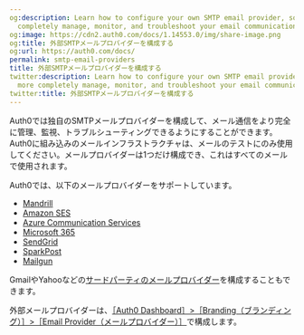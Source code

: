 ```yaml
---
og:description: Learn how to configure your own SMTP email provider, so you can more
  completely manage, monitor, and troubleshoot your email communications.
og:image: https://cdn2.auth0.com/docs/1.14553.0/img/share-image.png
og:title: 外部SMTPメールプロバイダーを構成する
og:url: https://auth0.com/docs/
permalink: smtp-email-providers
title: 外部SMTPメールプロバイダーを構成する
twitter:description: Learn how to configure your own SMTP email provider, so you can
  more completely manage, monitor, and troubleshoot your email communications.
twitter:title: 外部SMTPメールプロバイダーを構成する
---
```


Auth0では独自のSMTPメールプロバイダーを構成して、メール通信をより完全に管理、監視、トラブルシューティングできるようにすることができます。Auth0に組み込みのメールインフラストラクチャは、メールのテストにのみ使用してください。メールプロバイダーは1つだけ構成でき、これはすべてのメールで使用されます。

Auth0では、以下のメールプロバイダーをサポートしています。

* [Mandrill](/brand-and-customize/email/smtp-email-providers/configure-mandrill-as-external-smtp-email-provider)
* [Amazon SES](/brand-and-customize/email/smtp-email-providers/configure-amazon-ses-as-external-smtp-email-provider)
* [Azure Communication Services](/configure-azure-comm-service-as-smtp-email-provider)
* [Microsoft 365](/configure-365-exchange-as-smtp-email-provider)
* [SendGrid](/brand-and-customize/email/smtp-email-providers/configure-sendgrid-as-external-smtp-email-provider)
* [SparkPost](/brand-and-customize/email/smtp-email-providers/configure-sparkpost-as-external-smtp-email-provider)
* [Mailgun](/brand-and-customize/email/smtp-email-providers/configure-mailgun-as-external-smtp-email-provider)

GmailやYahooなどの[サードパーティのメールプロバイダー](/brand-and-customize/email/configure-custom-external-smtp-email-provider)を構成することもできます。

外部メールプロバイダーは、[［Auth0 Dashboard］>［Branding（ブランディング）］>［Email Provider（メールプロバイダー）］](%24%7Bmanage_url%7D/#/templates/provider)で構成します。